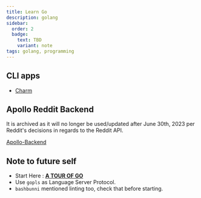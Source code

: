 ```yaml
---
title: Learn Go
description: golang
sidebar:
  order: 2
  badge:
    text: TBD
    variant: note
tags: golang, programming
---
```


## CLI apps

- [Charm](https://charm.sh/)

## Apollo Reddit Backend 

It is archived as it will no longer be used/updated after June 30th, 2023 per Reddit's decisions in regards to the Reddit API.

[Apollo-Backend](https://github.com/christianselig/apollo-backend)

## Note to future self
- Start Here : **[A TOUR OF GO](https://go.dev/tour/)**
- Use `gopls` as Language Server Protocol.
- `bashbunni` mentioned linting too, check that before starting.

